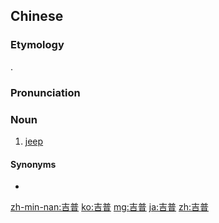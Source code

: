 ==Chinese==
{{zh-forms}}

===Etymology===
{{bor|zh|en|jeep}}.

===Pronunciation===
{{zh-pron
|m=jípǔ
|c=gat1 pou2
|mn=jì-puh/jì-phuh
|h=pfs=chi-pú
|cat=n
}}

===Noun===
{{zh-noun}}

# [[jeep]] {{zh-mw|m:輛|c:架}}

====Synonyms====
* {{zh-l|吉普車}}

{{zh-cat|Vehicles}}

[[zh-min-nan:吉普]]
[[ko:吉普]]
[[mg:吉普]]
[[ja:吉普]]
[[zh:吉普]]